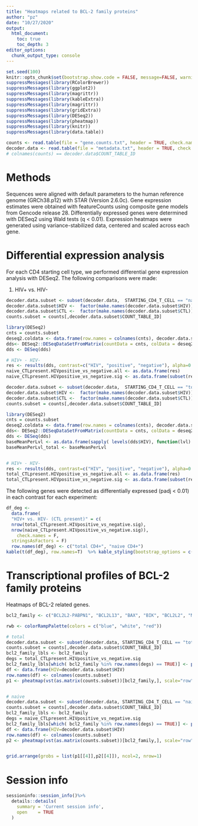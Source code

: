 ```yaml
---
title: "Heatmaps related to BCL-2 family proteins"
author: "pz"
date: "10/27/2020"
output:
  html_document:
    toc: true
    toc_depth: 3
editor_options: 
  chunk_output_type: console
---
```


```r
set.seed(100)
knitr::opts_chunk$set(bootstrap.show.code = FALSE, message=FALSE, warning=FALSE)
suppressMessages(library(RColorBrewer))
suppressMessages(library(ggplot2))
suppressMessages(library(magrittr))
suppressMessages(library(kableExtra))
suppressMessages(library(magrittr))
suppressMessages(library(gridExtra))
suppressMessages(library(DESeq2))
suppressMessages(library(pheatmap))
suppressMessages(library(knitr))
suppressMessages(library(data.table))
```


```r
counts <- read.table(file = "gene.counts.txt", header = TRUE, check.names=FALSE, row.names=1)
decoder.data <- read.table(file = "metadata.txt", header = TRUE, check.names=FALSE, sep="\t", stringsAsFactors = F)
# colnames(counts) == decoder.data$COUNT_TABLE_ID 
```

# Methods

Sequences were aligned with default parameters to the human reference genome (GRCh38.p12) with STAR (Version 2.6.0c).
Gene expression estimates were obtained with featureCounts using composite gene models from Gencode release 28.
Differentially expressed genes were determined with DESeq2 using Wald tests (q < 0.01).
Expression heatmaps were generated using variance-stabilized data, centered and scaled across each gene.


# Differential expression analysis

For each CD4 starting cell type, we performed differential gene expression analysis with DESeq2.  The following comparisons were made:

1. HIV+ vs. HIV-


```r
decoder.data.subset <- subset(decoder.data,  STARTING_CD4_T_CELL == "naive CD4+")
decoder.data.subset$HIV <-  factor(make.names(decoder.data.subset$HIV)) 	
decoder.data.subset$CTL <-  factor(make.names(decoder.data.subset$CTL)) 	
counts.subset = counts[,decoder.data.subset$COUNT_TABLE_ID]

library(DESeq2)	
cnts = counts.subset
deseq2.coldata <- data.frame(row.names = colnames(cnts), decoder.data.subset)
dds<- DESeq2::DESeqDataSetFromMatrix(countData = cnts, colData = deseq2.coldata, design = ~  HIV)
dds <- DESeq(dds)

# HIV+ - HIV-
res <- results(dds, contrast=c("HIV", "positive", "negative"), alpha=0.01)
naive_CTLpresent.HIVpositive_vs_negative.all <- as.data.frame(res)
naive_CTLpresent.HIVpositive_vs_negative.sig <- as.data.frame(subset(res , padj < 0.01))
```


```r
decoder.data.subset <- subset(decoder.data,  STARTING_CD4_T_CELL == "total CD4+")
decoder.data.subset$HIV <-  factor(make.names(decoder.data.subset$HIV)) 	
decoder.data.subset$CTL <-  factor(make.names(decoder.data.subset$CTL)) 	
counts.subset = counts[,decoder.data.subset$COUNT_TABLE_ID]

library(DESeq2)	
cnts = counts.subset
deseq2.coldata <- data.frame(row.names = colnames(cnts), decoder.data.subset)
dds<- DESeq2::DESeqDataSetFromMatrix(countData = cnts, colData = deseq2.coldata, design = ~  HIV)
dds <- DESeq(dds)
baseMeanPerLvl <- as.data.frame(sapply( levels(dds$HIV), function(lvl) rowMeans( counts(dds,normalized=TRUE)[,dds$HIV == lvl] ) ))
baseMeanPerLvl_total <- baseMeanPerLvl


# HIV+ - HIV-
res <- results(dds, contrast=c("HIV", "positive", "negative"), alpha=0.01)
total_CTLpresent.HIVpositive_vs_negative.all <- as.data.frame(res)
total_CTLpresent.HIVpositive_vs_negative.sig <- as.data.frame(subset(res , padj < 0.01))

```


The following genes were detected as differentially expressed (padj < 0.01) in each contrast for each experiment:



```r

df_deg <-
  data.frame(
  "HIV+ vs. HIV- (CTL present)" = c(
  nrow(total_CTLpresent.HIVpositive_vs_negative.sig),
  nrow(naive_CTLpresent.HIVpositive_vs_negative.sig)),
    check.names = F,
  stringsAsFactors = F)
  row.names(df_deg) <- c("total CD4+", "naive CD4+")
kable(t(df_deg), row.names=T)  %>% kable_styling(bootstrap_options = c("striped", "hover", "condensed"))
```



#  Transcriptional profiles of BCL-2 family proteins 

Heatmaps of BCL-2 related genes.

```r
bcl2_family <- c("BCL2L2-PABPN1", "BCL2L13", "BAX", "BIK", "BCL2L2", "MCL1", "BCL2L11", "BCL2L15", "BCL2", "BCL2L14", "HRK", "BOK", "BCL2L10", "BCL2A1", "BAD", "BAK1", "BCL2L1", "BMF", "PMAIP1","BBC3","BID","BCL2L12")

rwb <- colorRampPalette(colors = c("blue", "white", "red"))

# total
decoder.data.subset <- subset(decoder.data, STARTING_CD4_T_CELL == "total CD4+")
counts.subset = counts[,decoder.data.subset$COUNT_TABLE_ID]
bcl2_family_lbls <- bcl2_family
degs = total_CTLpresent.HIVpositive_vs_negative.sig
bcl2_family_lbls[which( bcl2_family %in% row.names(degs) == TRUE)] <- paste0(bcl2_family[which( bcl2_family %in% row.names(degs) == TRUE)], "*")
df <- data.frame(HIV=decoder.data.subset$HIV)
row.names(df) <- colnames(counts.subset)
p1 <- pheatmap(vst(as.matrix(counts.subset))[bcl2_family,], scale="row", show_rownames = T, annotation_col = df, cluster_cols = T, cellwidth = 15, cellheight=10, main="BCL-2 family proteins (Total CD4+)", silent=T, color = rwb(100), gaps_col = c(2),  labels_row=bcl2_family_lbls)


# naive
decoder.data.subset <- subset(decoder.data, STARTING_CD4_T_CELL == "naive CD4+")
counts.subset = counts[,decoder.data.subset$COUNT_TABLE_ID]
bcl2_family_lbls <- bcl2_family
degs = naive_CTLpresent.HIVpositive_vs_negative.sig
bcl2_family_lbls[which( bcl2_family %in% row.names(degs) == TRUE)] <- paste0(bcl2_family[which( bcl2_family %in% row.names(degs) == TRUE)], "*")
df <- data.frame(HIV=decoder.data.subset$HIV)
row.names(df) <- colnames(counts.subset)
p2 <- pheatmap(vst(as.matrix(counts.subset))[bcl2_family,], scale="row", show_rownames = T, annotation_col = df, cluster_cols = T, cellwidth = 15, cellheight=10, main="BCL-2 family proteins (Naive CD4+)", silent=T, color = rwb(100), gaps_col = c(2),  labels_row=bcl2_family_lbls)


grid.arrange(grobs = list(p1[[4]],p2[[4]]), ncol=2, nrow=1)

```


# Session info

```r

sessioninfo::session_info()%>%
  details::details(
    summary = 'Current session info',
    open    = TRUE
  )

```